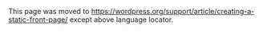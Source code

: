 {{Languages|
{{ko|정적인 첫 페이지 만들기}}
{{en|Creating a Static Front Page}}
{{ja|Creating a Static Front Page}}
{{pt-br|Criando uma Página Inicial Estática}}
}}

This page was moved to https://wordpress.org/support/article/creating-a-static-front-page/ except above language locator.
<!--
__TOC__
By default, WordPress shows your most recent posts in reverse chronological order on the front page of your site. Many WordPress users want a '''static front page''' or '''splash page''' as the front page instead. This "static front page" look is common for users desiring static or welcoming information on the front page of the site.

The look and feel of the front page of the site is based upon the choices of the user combined with the features and options of the WordPress Theme. 

There are four models for WordPress layout and structure, three that include static front pages.

# '''Blog:''' This is the traditional front page format with posts featured in reverse chronological order.
# '''Static Front Page:''' This is a traditional static HTML site model with a fixed front page and content placed in Pages, rarely if ever using posts, categories, or tags. 
# '''Static Front Page Plus Blog:''' This model features a static front page as an introduction or welcome plus a blog to manage posts. Pages may be used to provide timeless content such as Contact, About, etc.
# '''Dynamic Front Page:''' Sometimes called the ''integrated'' model, the dynamic site design features a static front page plus blog, however the front page is dynamic. It may feature a combination of static and blog content (Page and posts). The Twenty-Eleven WordPress Theme offers that feature as an example with their Showcase Page Template. It features the most recent post in full or excerpt followed by the next most recent posts as post titles. There is an option to add a slider for featured posts set as Sticky Posts above the first post, creating a dynamic mix of content on the front page.

No matter which layout structure you choose, the process of setting up the static front page in WordPress is basically the same. 

== WordPress Static Front Page Process ==

There are two steps critical to creating a static front page on your site with WordPress. 

# Assign the Front [[Pages|Page]]
# Assign the Posts [[Pages|Page]] (blog page)

[[File:static_front_page_setting.png]]

The Page assigned as the front page of the site will display the static information you wish readers to know. It may be customized to direct people to welcome or offer instructions, featured content, highlight specific posts, articles, categories, or contributors. 

The Page assigned as the blog page (posts page) of the site displays posts in reverse chronological order. Posts set as Sticky Posts will stick to the top of the queue, and navigation and organization of post content is through categories and tags. 

{{Message|
| background = #FCECAD
| border = #CCCCCC
| color = #000000
| text = Some WordPress Themes offer special setup or options for "front page" type features including customized Page Templates. This article describes the standardized way of creating Static Front Pages. See the documentation for your WordPress Theme for specific details.}}

== Creating a Static Front Page ==

Creating a virtual static front page does not require editing or coding of files or templates. Using the default configuration for a "static front page" in WordPress does not remove the sidebar or change the look of the entire site, just the content area. 

Please note that the names for the Pages used in these examples are web standardized names. You may choose alternative titles.

To create the static front page, go to the WordPress [[Administration Panels]]. 

# '''Create a Front Page:''' In [[Pages]] choose '''Add New Page'''.
#* Title it "Home".
#*# If the WordPress Theme offers an option to change the look and feel of the front page, select the '''Template''' in the '''Page Attributes''' panel box.
#*# Add content you would like to see within the content area of the static front page, or leave it blank if it is a Dynamic front page.
#*# Publish the Page.
# '''Create a Blog Page:''' If choosing to add a blog, choose '''Add New Page''' again.
#* Title it "Blog," "News," "Articles," or an appropriate name.
#*# '''Do not use a custom Page template for this page.''' The template files <tt>home.php</tt> or <tt>index.php</tt> will be used to generate this page in the Theme.
#*# '''DO NOT add content.''' Leave it blank. Any content here will be ignored -- only the Title is used.
#*# Publish the Page.[[Image:options-reading.png||thumbnail|right|Reading panel]]
# '''Go to [[Administration_Panels|Administration]] > [[Administration_Panels#Reading|Settings]] > [[Settings_Reading_SubPanel|Reading]] panel.'''
#* Set '''Front page displays''' to '''a static page'''
#*# In the drop down menu for '''Front Page''' select "Home." 
#*# In the drop down menu for '''Posts page''' select "Blog" or the name you created, or leave it blank if you will not feature posts on the site. 
#*# Save changes.

While we are calling this a "static front page," you may edit the content on that web page at any time by editing the "Home" [[Pages|Page]].

== Theme Development for Custom Front Page Templates ==

=== Theme Template Files ===

Developing Theme template files that incorporate the static front page feature requires understanding of the WordPress [[Template Hierarchy]]. 

On the site front page, WordPress will always use the <tt>front-page.php</tt> template file, if it exists. If <tt>front-page.php</tt> does not exist, WordPress will determine which template file to use, depending on the user configuration of '[[Administration_Panels#Reading|Settings]] > [[Settings_Reading_SubPanel|Reading]] ->Front page displays', as follows:

* '''A static page:''' WordPress uses the [[Template_Hierarchy#Page_display|Static Page]] template hierarchy: [[Page_Templates#Custom_Page_Template|Custom Page Template]], <tt>page-{id}.php</tt>, <tt>page-{slug}.php</tt>, <tt>page.php</tt>, <tt>index.php</tt>
* '''Your latest posts:''' WordPress uses the [[Template_Hierarchy#Home_Page_display|Blog Posts Index]] template hierarchy: <tt>home.php</tt>, <tt>index.php</tt>

==== Custom Site Front Page Template ====

To create a custom site front page template, include either of the following in the Theme:

* <tt>front-page.php</tt>
* A [[Page_Templates#Custom_Page_Template|Custom Page Template]] (e.g. <tt>template-featured.php</tt> for featured content)

==== Custom Blog Posts Index Page Template ====

To create a custom blog posts index template, include the following in the Theme:

* <tt>home.php</tt>

Use only the <tt>home.php</tt> template file for the blog posts index. Do not use a Custom Page Template (such as <tt>template-blog.php</tt>) for two reasons:

# When the static front page feature is configured properly, WordPress will not use a Custom Page Template to display the blog posts index, even if a Custom Page Template is assigned to the page designated as the "Posts page". WordPress will ''only'' use either <tt>home.php</tt> or <tt>index.php</tt>.
# When the Custom Page Template is assigned to a static page other than the one designated as the "Posts page," the blog posts index loop pagination will not work properly.

=== Contextual Conditional Tags ===

; <tt>[[Function_Reference/is_front_page|is_front_page()]]</tt> :This [[Conditional Tags|Conditional Tag]] checks if the site front page is being displayed. Returns true when the site front page is being displayed, regardless of whether '[[Administration_Panels#Reading|Settings]] > [[Settings_Reading_SubPanel|Reading]] ->Front page displays' is set to "Your latest posts" or "A static page".

; <tt>[[Function_Reference/is_home|is_home()]]</tt> :This [[Conditional Tags|Conditional Tag]] checks if the blog posts index is being displayed.  Returns true when the blog posts index is being displayed: when the site front page is being displayed and '[[Administration_Panels#Reading|Settings]] > [[Settings_Reading_SubPanel|Reading]] ->Front page displays' is set to "Your latest posts", or when '[[Administration_Panels#Reading|Settings]] > [[Settings_Reading_SubPanel|Reading]] ->Front page displays' is set to "A static page" and the "Posts Page" value is the current [[Pages|Page]] being displayed.

When the site front page is being displayed and '[[Administration_Panels#Reading|Settings]] > [[Settings_Reading_SubPanel|Reading]] ->Front page displays' is set to "Your latest posts", both <tt>is_front_page()</tt> and <tt>is_home()</tt> will return true.

=== Configuration of <tt>front-page.php</tt> ===

If it exists, the <tt>front-page.php</tt> template file is used on the site's front page regardless of whether '[[Administration_Panels#Reading|Settings]] > [[Settings_Reading_SubPanel|Reading]] ->Front page displays' is set to "A static page" or "Your latest posts," the Theme will need to account for both options, so that the site front page will display either a static page or the blog posts index. There are a few methods to do so.  

==== Conditional display within <tt>front-page.php</tt> ====

One way to allow <tt>front-page.php</tt> to account for both options for '[[Administration_Panels#Reading|Settings]] > [[Settings_Reading_SubPanel|Reading]] ->Front page displays' is to add a conditional inside of <tt>front-page.php</tt> itself, using [[Option_Reference#Reading|<tt>get_option( 'show_on_front' )</tt>]], [[Function_Reference/get_home_template|<tt>get_home_template()</tt>]], and [[Function_Reference/get_page_template|<tt>get_page_template()</tt>]].

Method 1: including custom content directly within <tt>front-page.php</tt>:
<pre>
if ( 'posts' == get_option( 'show_on_front' ) ) {
    include( get_home_template() );
} else {
    // Custom content markup goes here
}
</pre>

Method 2: including any page template:
<pre>
if ( 'posts' == get_option( 'show_on_front' ) ) {
    include( get_home_template() );
} else {
    include( get_page_template() );
}
</pre>

==== Filtering <tt>frontpage_template</tt> ====

Another way to allow the site front page to display either a static page/custom content or the blog posts index, without adding conditional code within <tt>front-page.php</tt>, is to [[Function_Reference/get_query_template|filter <tt>frontpage_template</tt>]], by adding a filter callback to <tt>functions.php</tt>:

<pre>
function themeslug_filter_front_page_template( $template ) {
    return is_home() ? '' : $template;
}
add_filter( 'frontpage_template', 'themeslug_filter_front_page_template' );
</pre>

This method causes WordPress to bypass the <tt>front-page.php</tt> template file altogether when the blog posts index is being displayed.

=== Adding custom query loops to <tt>front-page.php</tt> ===

If the <tt>front-page.php</tt> template file includes a default [[The Loop|WordPress Loop]], like so:
<pre>
<?php
if ( have_posts() ) : while ( have_posts() ) : the_post();
    // do something
endwhile; else:
    // no posts found
endif;
</pre>

That loop applies to the post content of the static page assigned to '[[Administration_Panels#Reading|Settings]] > [[Settings_Reading_SubPanel|Reading]] ->Posts page'.

To display custom loops (latest blog posts, custom/featured content, etc.), add secondary loop queries using calls to [[Class_Reference/WP_Query|WP_Query]]. For example, to show the 3 latest blog posts:

<pre>
$latest_blog_posts = new WP_Query( array( 'posts_per_page' => 3 ) );

if ( $latest_blog_posts->have_posts() ) : while ( $latest_blog_posts->have_posts() ) : $latest_blog_posts->the_post();
    // Loop output goes here
endwhile; endif;
</pre>

=== Pagination ===

Static front pages are not intended to be paged. None of the WordPress [[Next_and_Previous_Links|Previous / Next page link]] functions work with a static front page.  Pagination on a static front page uses the <tt>page</tt> query variable, not the <tt>paged</tt> variable. See the [[Class_Reference/WP_Query|WP_Query]] for details.

==Resources==

[[Category:Getting Started]]
[[Category:Installation]]
[[Category:Design and Layout]]
[[Category:Advanced Topics]]
-->